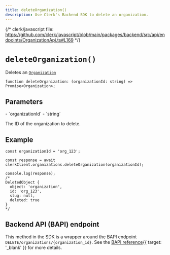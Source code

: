 ```yaml
---
title: deleteOrganization()
description: Use Clerk's Backend SDK to delete an organization.
---
```


{/* clerk/javascript file: https://github.com/clerk/javascript/blob/main/packages/backend/src/api/endpoints/OrganizationApi.ts#L169 */}

# `deleteOrganization()`

Deletes an [`Organization`](/docs/references/backend/types/backend-organization)

```tsx {{ prettier: false }}
function deleteOrganization: (organizationId: string) => Promise<Organization>;
```

## Parameters

<Properties>
  - `organizationId`
  - `string`

  The ID of the organization to delete.
</Properties>

## Example

```tsx {{ prettier: false }}
const organizationId = 'org_123';

const response = await clerkClient.organizations.deleteOrganization(organizationId);

console.log(response);
/*
DeletedObject {
  object: 'organization',
  id: 'org_123',
  slug: null,
  deleted: true
}
*/
```

## Backend API (BAPI) endpoint

This method in the SDK is a wrapper around the BAPI endpoint `DELETE/organizations/{organization_id}`. See the [BAPI reference](/docs/reference/backend-api/tag/Organizations#operation/DeleteOrganization){{ target: '_blank' }} for more details.

